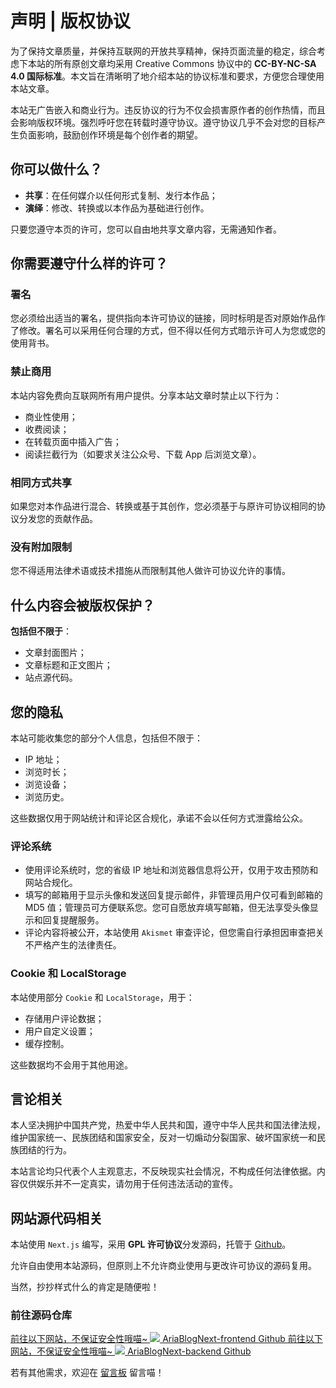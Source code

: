 # 声明 | 版权协议

为了保持文章质量，并保持互联网的开放共享精神，保持页面流量的稳定，综合考虑下本站的所有原创文章均采用 Creative Commons 协议中的 **CC-BY-NC-SA 4.0 国际标准**。本文旨在清晰明了地介绍本站的协议标准和要求，方便您合理使用本站文章。

本站无广告嵌入和商业行为。违反协议的行为不仅会损害原作者的创作热情，而且会影响版权环境。强烈呼吁您在转载时遵守协议。遵守协议几乎不会对您的目标产生负面影响，鼓励创作环境是每个创作者的期望。

## 你可以做什么？

- **共享**：在任何媒介以任何形式复制、发行本作品；
- **演绎**：修改、转换或以本作品为基础进行创作。

只要您遵守本页的许可，您可以自由地共享文章内容，无需通知作者。

## 你需要遵守什么样的许可？

### 署名

您必须给出适当的署名，提供指向本许可协议的链接，同时标明是否对原始作品作了修改。署名可以采用任何合理的方式，但不得以任何方式暗示许可人为您或您的使用背书。

### 禁止商用

本站内容免费向互联网所有用户提供。分享本站文章时禁止以下行为：
- 商业性使用；
- 收费阅读；
- 在转载页面中插入广告；
- 阅读拦截行为（如要求关注公众号、下载 App 后浏览文章）。

### 相同方式共享

如果您对本作品进行混合、转换或基于其创作，您必须基于与原许可协议相同的协议分发您的贡献作品。

### 没有附加限制

您不得适用法律术语或技术措施从而限制其他人做许可协议允许的事情。

## 什么内容会被版权保护？

**包括但不限于**：
- 文章封面图片；
- 文章标题和正文图片；
- 站点源代码。

## 您的隐私

本站可能收集您的部分个人信息，包括但不限于：
- IP 地址；
- 浏览时长；
- 浏览设备；
- 浏览历史。

这些数据仅用于网站统计和评论区合规化，承诺不会以任何方式泄露给公众。

### 评论系统

- 使用评论系统时，您的省级 IP 地址和浏览器信息将公开，仅用于攻击预防和网站合规化。
- 填写的邮箱用于显示头像和发送回复提示邮件，非管理员用户仅可看到邮箱的 MD5 值；管理员可方便联系您。您可自愿放弃填写邮箱，但无法享受头像显示和回复提醒服务。
- 评论内容将被公开，本站使用 `Akismet` 审查评论，但您需自行承担因审查把关不严格产生的法律责任。

### Cookie 和 LocalStorage

本站使用部分 `Cookie` 和 `LocalStorage`，用于：
- 存储用户评论数据；
- 用户自定义设置；
- 缓存控制。

这些数据均不会用于其他用途。

## 言论相关

本人坚决拥护中国共产党，热爱中华人民共和国，遵守中华人民共和国法律法规，维护国家统一、民族团结和国家安全，反对一切煽动分裂国家、破坏国家统一和民族团结的行为。

本站言论均只代表个人主观意志，不反映现实社会情况，不构成任何法律依据。内容仅供娱乐并不一定真实，请勿用于任何违法活动的宣传。

## 网站源代码相关

本站使用 `Next.js` 编写，采用 **GPL 许可协议**分发源码，托管于 [Github](https://github.com)。

允许自由使用本站源码，但原则上不允许商业使用与更改许可协议的源码复用。

当然，抄抄样式什么的肯定是随便啦！

### 前往源码仓库

<a className="etag-link" href="https://github.com/lyxofficial/AriaBlogNext-frontend" target="_blank" rel="noopener noreferrer" title="AriaBlogNext-frontend">
    <span className="etag-link-tip">
    前往以下网站，不保证安全性哦喵~
    </span>
    <img className="etag-link-img" src="https://api.iowen.cn/favicon/github.com.png">
    </img>
    <span className="etag-link-title">
    AriaBlogNext-frontend
    </span>
    <span className="etag-link-subtitle">
    Github
    </span>
</a>
<a className="etag-link" href="https://github.com/lyxofficial/AriaBlogNext-backend" target="_blank" rel="noopener noreferrer" title="AriaBlogNext-backend">
    <span className="etag-link-tip">
    前往以下网站，不保证安全性哦喵~
    </span>
    <img className="etag-link-img" src="https://api.iowen.cn/favicon/github.com.png">
    </img>
    <span className="etag-link-title">
    AriaBlogNext-backend
    </span>
    <span className="etag-link-subtitle">
    Github
    </span>
</a>

若有其他需求，欢迎在 [留言板](/messageboard) 留言喵！
